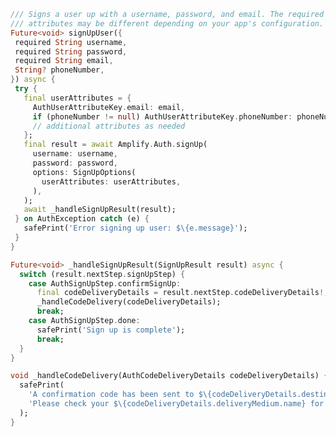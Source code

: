 ```dart
/// Signs a user up with a username, password, and email. The required
/// attributes may be different depending on your app's configuration.
Future<void> signUpUser({
 required String username,
 required String password,
 required String email,
 String? phoneNumber,
}) async {
 try {
   final userAttributes = {
     AuthUserAttributeKey.email: email,
     if (phoneNumber != null) AuthUserAttributeKey.phoneNumber: phoneNumber,
     // additional attributes as needed
   };
   final result = await Amplify.Auth.signUp(
     username: username,
     password: password,
     options: SignUpOptions(
       userAttributes: userAttributes,
     ),
   );
   await _handleSignUpResult(result);
 } on AuthException catch (e) {
   safePrint('Error signing up user: $\{e.message}');
 }
}
```

```dart
Future<void> _handleSignUpResult(SignUpResult result) async {
  switch (result.nextStep.signUpStep) {
    case AuthSignUpStep.confirmSignUp:
      final codeDeliveryDetails = result.nextStep.codeDeliveryDetails!;
      _handleCodeDelivery(codeDeliveryDetails);
      break;
    case AuthSignUpStep.done:
      safePrint('Sign up is complete');
      break;
  }
}

void _handleCodeDelivery(AuthCodeDeliveryDetails codeDeliveryDetails) {
  safePrint(
    'A confirmation code has been sent to $\{codeDeliveryDetails.destination}. '
    'Please check your $\{codeDeliveryDetails.deliveryMedium.name} for the code.',
  );
}
```
